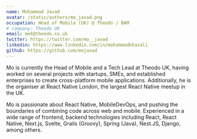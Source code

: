 ```yaml
---
name: Mohammad Javad
avatar: /static/authors/mo_javad.png
occupation: Head of Mobile (UK) @ Theodo / BAM
# company: Theodo UK
email: mok@theodo.co.uk
twitter: https://twitter.com/mo__javad
linkedin: https://www.linkedin.com/in/mohammadkhazali
github: https://github.com/mojavad
---
```


Mo is currently the Head of Mobile and a Tech Lead at Theodo UK, having worked on several projects with startups, SMEs, and established enterprises to create cross-platform mobile applications. Additionally, he is the organiser at React Native London, the largest React Native meetup in the UK.

Mo is passionate about React Native, MobileDevOps, and pushing the boundaries of combining code across web and mobile. Experienced in a wide range of frontend, backend technologies including React, React Native, Next.js, Svelte, Grails (Groovy), Spring (Java), Nest.JS, Django, among others.